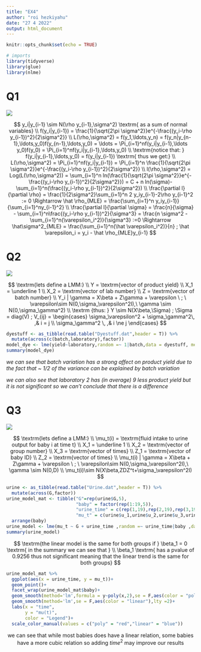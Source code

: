 ```yaml
---
title: "EX4"
author: "roi hezkiyahu"
date: "27 4 2022"
output: html_document
---
```


```r
knitr::opts_chunk$set(echo = TRUE)
```

```r
# imports
library(tidyverse)
library(glue)
library(nlme)
```

# Q1

![](Q1.png)

$$
y_i|y_{i-1} \sim N(\rho y_{i-1},\sigma^2) \textrm{ as a sum of normal variables}
\\
f(y_i|y_{i-1}) = \frac{1}{\sqrt{2\pi \sigma^2}}e^{-\frac{(y_i-\rho y_{i-1})^2}{2\sigma^2}}
\\
L(\rho,\sigma^2) = f(y_1,\ldots,y_n) = f(y_n|y_{n-1},\ldots,y_0)f(y_{n-1},\ldots,y_0) = \ldots = \Pi_{i=1}^nf(y_i|y_{i-1},\ldots y_0)f(y_0) = \Pi_{i=1}^nf(y_i|y_{i-1},\ldots,y_0) 
\\
\textrm{notice that: } f(y_i|y_{i-1},\ldots,y_0) = f(y_i|y_{i-1}) \textrm{ thus we get:}
\\
L(\rho,\sigma^2) = \Pi_{i=1}^nf(y_i|y_{i-1}) = \Pi_{i=1}^n \frac{1}{\sqrt{2\pi \sigma^2}}e^{-\frac{(y_i-\rho y_{i-1})^2}{2\sigma^2}}
\\
l(\rho,\sigma^2) = Log(L(\rho,\sigma^2)) = \sum_{i=1}^n ln(\frac{1}{\sqrt{2\pi \sigma^2}}e^{-\frac{(y_i-\rho y_{i-1})^2}{2\sigma^2}}) = 
C + n ln(\sigma)-\sum_{i=1}^n(\frac{(y_i-\rho y_{i-1})^2}{2\sigma^2})
\\
\frac{\partial l}{\partial \rho} = \frac{1}{2\sigma^2}\sum_{i=1}^n 2 y_iy_{i-1}-2\rho y_{i-1}^2 := 0 \Rightarrow \hat \rho_{MLE} = \frac{\sum_{i=1}^n y_iy_{i-1}}{\sum_{i=1}^ny_{i-1}^2}
\\
\frac{\partial l}{\partial \sigma} = \frac{n}{\sigma} - \sum_{i=1}^n\frac{(y_i-\rho y_{i-1})^2}{\sigma^3} = \frac{n \sigma^2 - \sum_{i=1}^n(\varepsilon_i^2)}{\sigma^3} :=0 \Rightarrow \hat\sigma^2_{MLE} = \frac{\sum_{i=1}^n(\hat \varepsilon_i^2)}{n} ; \hat \varepsilon_i = y_i - \hat \rho_{MLE}y_{i-1}
$$


# Q2

![](Q2.png)

$$
\textrm{lets define a LMM:}
\\
Y = \textrm{vector of product yield}
\\
X_1 = \underline 1
\\
X_2 = \textrm{vector of lab number}
\\
Z = \textrm{vector of batch number}
\\
Y_i | \gamma = X\beta + Z\gamma + \varepsilon \ ; \ \varepsilon\sim N(0,\sigma_\varepsilon^2I),\ \gamma \sim N(0,\sigma_\gamma^2)
\\
\textrm {thus: } Y \sim N(X\beta,\Sigma) ; \Sigma = diag(V) ; V_{ij} =
\begin{cases}
\sigma_\varepsilon^2 + \sigma_\gamma^2\, ,& i = j \\
\sigma_\gamma^2 \, ,& i \ne j
\end{cases}
$$


```r
dyestuff <- as_tibble(read.table("Dyestuff.dat",header = T)) %>%
  mutate(across(c(batch,laboratory),factor))
model_dye <- lme(yield~laboratory,random =~ 1|batch,data = dyestuff, method = "ML")
summary(model_dye)
```

*we can see that batch variation has a strong affect on product yield due to the fact that ~ 1/2 of the variance can be explained by batch variation*

*we can also see that laboratory 2 has (in average) 9 less product yield but it is not significant so we can't conclude that there is a difference*


# Q3

![](Q3.png)

$$
\textrm{lets define a LMM:}
\\
\mu_t(i) = \textrm{fluid intake to urine output for baby i at time t}
\\
X_1 = \underline 1
\\
X_2 = \textrm{vector of group number}
\\
X_3 = \textrm{vector of times}
\\
Z_1 = \textrm{vector of baby ID}
\\
Z_2 = \textrm{vector of times}
\\
\mu_t(i) | \gamma = X\beta + Z\gamma + \varepsilon \ ; \ \varepsilon\sim N(0,\sigma_\varepsilon^2I),\ \gamma \sim N(0,D)
\\
\mu_t(i)\sim N(X\beta,ZDZ^t+\sigma_\varepsilon^2I)
$$


```r
urine <- as_tibble(read.table("Urine.dat",header = T)) %>%
  mutate(across(G,factor))
urine_model_mat <- tibble("G"=rep(urine$G,5),
                          "baby" = factor(rep(1:19,5)),
                          "urine_time" = c(rep(1,19),rep(2,19),rep(3,19),rep(4,19),rep(5,19)),
                          "mu_t" = c(urine$u_1,urine$u_2,urine$u_3,urine$u_4,urine$u_5))%>%
  arrange(baby)
urine_model <- lme(mu_t ~ G + urine_time ,random =~ urine_time|baby ,data = urine_model_mat, method = "ML")
summary(urine_model)
```

$$
\textrm{the linear model is the same for both groups if } \beta_1 = 0 \textrm{ in the summary we can see that }
\\
\beta_1 \textrm{ has a pvalue of 0.9256 thus not significant meaning that the linear trend is the same for both groups}
$$

```r
urine_model_mat %>%
  ggplot(aes(x = urine_time, y = mu_t))+
  geom_point()+
  facet_wrap(urine_model_mat$baby)+
  geom_smooth(method='lm',formula = y~poly(x,2),se = F,aes(color = "poly"),lty =2)+
  geom_smooth(method='lm',se = F,aes(color = "linear"),lty =2)+
  labs(x = "time",
       y = "mu(t)",
       color = "Legend")+
  scale_color_manual(values = c("poly" = "red","linear" = "blue"))
```

$$
\textrm{we can see that while most babies does have a linear relation, some babies have a more cubic relation so adding } time^2 \textrm{ may improve our results}
$$
